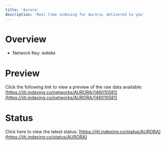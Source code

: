 ```yaml
---
title: 'Aurora'
description: 'Real time indexing for Aurora; delivered to you'
---
```


# Overview
- Network Key: `AURORA`

# Preview
Click the following link to view a preview of the raw data available: [https://jiti.indexing.co/networks/AURORA/146010581](https://jiti.indexing.co/networks/AURORA/146010581)

# Status
Click here to view the latest status: [https://jiti.indexing.co/status/AURORA](https://jiti.indexing.co/status/AURORA)
